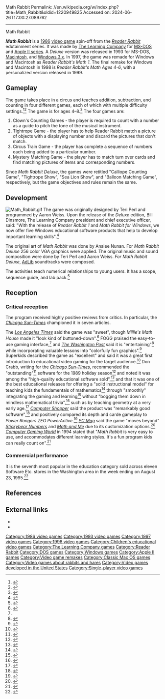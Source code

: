 Math Rabbit
Permalink: //en.wikipedia.org/w/index.php?title=Math_Rabbit&oldid=1220949825
Accessed on: 2024-06-26T17:00:27.089762



------
Math Rabbit
{{Use mdy dates|date=August 2023}}
{{short description|1986 educational video game}}
{{Infobox video game
| title = Math Rabbit
| image = Math_Rabbit_Cover.jpg
| image_size =
| caption = Apple II cover art
| developer = [[The Learning Company]]
| publisher = The Learning Company
| series = ''[[Reader Rabbit]]''
| platform = '''Original:'''<br/>[[Apple II series|Apple II]], [[MS-DOS]]<br/>
'''Deluxe:'''<br/>[[DOS]], [[Windows 3.x]], [[Classic Mac OS|Macintosh]]<br/>
'''Reader Rabbit's Math 1:'''<br/>[[Microsoft Windows|Windows]], [[Classic Mac OS|Macintosh]]<br/>
'''Reader Rabbit Math Ages 4–6:'''<br/>[[Microsoft Windows|Windows]], [[Classic Mac OS|Macintosh]]
| released = [[1986 in video gaming|1986]] (Original)<br/>[[1993 in video gaming|1993]] (Deluxe)<br/>[[1997 in video gaming|1997]] (Math 1)<br/>[[1998 in video gaming|1998]] (Math Ages 4-6)<br/>[[1999 in video gaming|1999]] (Personalized)
| genre = Edutainment
| modes = [[Single-player]]
}}

'''''Math Rabbit''''' is a [[1986 in video gaming|1986]] [[video game]] spin-off from the ''[[Reader Rabbit]]'' edutainment series. It was made by [[The Learning Company]] for [[MS-DOS]] and [[Apple II series]]. A ''Deluxe'' version was released in 1993 for MS-DOS, [[Classic Mac OS|Macintosh]], and [[Windows 3.x]]. In 1997, the game was remade for Windows and Macintosh as ''Reader Rabbit's Math 1''. The final remake for Windows and Macintosh in 1998 is ''Reader Rabbit's Math Ages 4-6'', with a personalized version released in 1999.

==Gameplay==
The game takes place in a circus and teaches addition, subtraction, and counting in four different games, each of which with multiple difficulty settings.<ref name=":0">{{Cite web |last=Fogg |first=Frank E. |date=December 1997 |title=Math Rabbit Deluxe Software Review |url=http://www.fogg.cc/reviews/software/review06.htm |url-status=dead |archive-url=https://web.archive.org/web/20160918162512/http://www.fogg.cc/reviews/software/review06.htm |archive-date=September 18, 2016 |access-date=September 18, 2016 |website=Frank's Place (www.fogg.cc)}}</ref><ref>{{Cite news |last=Rosenberg |first=Ronald |date=November 20, 1994 |title=Children's educational software still an exploding market |pages=92– |work=Boston Globe |department=Learning |url=http://pqasb.pqarchiver.com/boston/doc/290711505.html?FMT=ABS&FMTS=ABS:FT&type=current&date=Nov%2020,%201994&author=Ronald%20Rosenberg,%20Globe%20Staff&pub=Boston%20Globe%20(pre-1997%20Fulltext)&edition=&startpage=&desc=Children%27s%20educational%20software%20still%20an%20exploding%20market |url-status=dead |archive-url=https://web.archive.org/web/20160304111747/http://pqasb.pqarchiver.com/boston/doc/290711505.html?FMT=ABS&FMTS=ABS:FT&type=current&date=Nov%2020,%201994&author=Ronald%20Rosenberg,%20Globe%20Staff&pub=Boston%20Globe%20(pre-1997%20Fulltext)&edition=&startpage=&desc=Children%27s%20educational%20software%20still%20an%20exploding%20market |archive-date=March 4, 2016 |via=ProQuest Archiver}}</ref> The game is for ages 4–8.<ref>{{Cite web |last=Fitzpatrick |first=Sharyn A. |date=November 17, 1994 |title=READER RABBIT TRIO NOW AVAILABLE ON CD-ROM! |url=http://www.thefreelibrary.com/READER+RABBIT+TRIO+NOW+AVAILABLE+ON+CD-ROM!-a015869946 |url-status=dead |archive-url=https://web.archive.org/web/20160918160841/http://www.thefreelibrary.com/READER+RABBIT+TRIO+NOW+AVAILABLE+ON+CD-ROM!-a015869946 |archive-date=September 18, 2016 |access-date=September 18, 2016 |website= |publisher=The Learning Company |publication-place=Fremont, California |via=PR Newswire Association LLC via Gale, Cengage Learning via Free Online Library |id=TM-LW -- SJ001 -- 6076}}</ref> The four games are:

# Clown's Counting Games - the player is required to count with a number as a guide to pitch the tone of the musical instrument.
# Tightrope Game - the player has to help Reader Rabbit match a picture of objects with a displaying number and discard the pictures that don't match.
# Circus Train Game - the player has complete a sequence of numbers each being added to a particular number. 
# Mystery Matching Game - the player has to match turn over cards and find matching pictures of items and corresponding numbers.

Since ''Math Rabbit Deluxe'', the games were retitled "Calliope Counting Game", "Tightrope Show", "Sea Lion Show", and "Balloon Matching Game", respectively, but the game objectives and rules remain the same.

==Development==
[[File:Math_Rabbit.gif|thumb]]
The game was originally designed by Teri Perl and programmed by Aaron Weiss. Upon the release of the ''Deluxe'' edition, Bill Dinsmore, The Learning Company president and chief executive officer, said: "With the release of ''Reader Rabbit 1'' and ''Math Rabbit for Windows'', we now offer five Windows educational software products that help to develop important learning skills".<ref>{{Cite web |last=Fitzpatrick |first=Sharyn A. |date=February 16, 1994 |title=TWO AWARD-WINNING RABBITS, 'READER RABBIT 1' AND 'MATH RABBIT', NOW APPEARING IN WINDOWS! |url=http://www.thefreelibrary.com/TWO+AWARD-WINNING+RABBITS,+'READER+RABBIT+1'+AND+'MATH+RABBIT,'+NOW...-a014812804 |url-status=dead |archive-url=https://web.archive.org/web/20160918160532/http://www.thefreelibrary.com/TWO+AWARD-WINNING+RABBITS,+'READER+RABBIT+1'+AND+'MATH+RABBIT,'+NOW...-a014812804 |archive-date=September 18, 2016 |access-date=September 18, 2016 |website= |publisher=The Learning Company |publication-place=Fremont, California |via=PR Newswire Association LLC via Gale, Cengage Learning via Free Online Library |id=TM-LW -- SJ001 -- 6076}}</ref>

The original art of ''Math Rabbit'' was done by Analee Nunan. For ''Math Rabbit Deluxe'' 256 color VGA graphics were applied. The original music and sound composition were done by Teri Perl and Aaron Weiss. ''For Math Rabbit Deluxe'', [[Ad Lib, Inc.|AdLib]] soundtracks were composed.

The activities teach numerical relationships to young users. It has a scope, sequence guide, and lab pack.<ref>{{Cite book |author= |first= |chapter-url=https://books.google.com/books?id=EEzQStXtyw4C&pg=PA193 |title=The Latest and Best of TESS: The Educational Software Selector |date=1991 |publisher=Educational Products Information Exchange (EPIE) Institute |isbn=9780916087159 |edition=1991-1992 |publication-place=Hampton Bays, New York, 11946 |page=193 |chapter=3. Software Descriptions: Mathematics: Basic Skills: 5) Math Rabbit |lccn=91-72635 |via=Univ. Press of Mississippi via Google Books}}</ref>

==Reception==
===Critical reception===
{{Video game reviews
<!-- Awards -->
 | award1Pub = Parent's Choice
 | award1 = 1987 Award<ref name="MathRabbitAward">"Math Rabbit Grades K-2" Box Art</ref>
}}
The program received highly positive reviews from critics. In particular, the ''[[Chicago Sun-Times]]'' championed it in seven articles.

The ''[[Los Angeles Times]]'' said the game was "sweet", though ''Millie's Math House'' made it "look kind of buttoned-down".<ref>{{Cite news |last=Sunila |first=Joyce |date=October 15, 1993 |title=SOFTWARE REVIEW: Education Made Fun: New computer programs employ adventure and games of skill to help youngsters learn math. |language=en-US |newspaper=Los Angeles Times |department=Technology and the Internet |url=https://www.latimes.com/archives/la-xpm-1993-10-15-va-46204-story.html |url-status=live |access-date=January 2, 2024 |archive-url=https://web.archive.org/web/20160918164301/http://articles.latimes.com/1993-10-15/news/va-46204_1_math-software |archive-date=September 18, 2016 |issn=0458-3035}}</ref> FOGG praised the easy-to-use gaming interface,<ref name=":0" /> and ''[[The Washington Post]]'' said it is "entertaining"<ref>{{Cite news |last=Sussman |first=Vic |date=November 1, 1987 |title=A Guide For Parents Series: Education Review |page=R09GUI |newspaper=The Washington Post |url=https://global.factiva.com/redir/default.aspx?p=sa&NS=16&AID=9UNI005200&an=wp00000020011118djb102ooh&drn=drn:archive.newsarticle.wp00000020011118djb102ooh&cat=a&ep=asi |url-status= |archive-url= |archive-date= |issn=0190-8286 |id=Document wp00000020011118djb102ooh |postscript=. Partially available at https://web.archive.org/web/20171108210029/https://www.highbeam.com/doc/1P2-1351956.html.}}</ref> while incorporating valuable lessons into "colorfully fun graphics".<ref>{{Cite news |last=Oldenburg |first=Don |date=10 December 1991 |title=Computers; Merry Software ... (For Kids' Entertainment and Education) |page=C05MER |pages= |newspaper=The Washington Post |url=https://global.factiva.com/redir/default.aspx?p=sa&NS=16&AID=9UNI005200&an=wp00000020011110dnca01fb9&drn=drn:archive.newsarticle.wp00000020011110dnca01fb9&cat=a&ep=asi |access-date= |id=Document wp00000020011110dnca01fb9 |postscript=. Partially available at https://web.archive.org/web/20171108210138/https://www.highbeam.com/doc/1P2-1099417.html.}}</ref>{{Failed verification|date=January 2024|reason=The relevant sentence is "Like many of the software games designed for youngsters, this one created by The Learning Co. (makers of such educational computer classics as "Reader Rabbit" and "Math Rabbit") incorporates valuable tyke-friendly lessons in thinking, decision-making and reading skills into game-like challenges and colorfully fun graphics - without mindless arcade and shoot-'em-up action." This doesn't say anything about Math Rabbit other than that it's an "educational computer classic" "created by The Learning Co.".}} Superkids described the game as "excellent" and said it was a great first introduction to educational video gaming for the target audience.<ref>{{Cite web |date=1996 |title=Software Review of Math Rabbit: The Learning Company's Math Rabbit Deluxe |url=http://www.superkids.com/aweb/pages/reviews/math1/mrabbit/merge.shtml |url-status=live |archive-url=https://web.archive.org/web/20160920130325/http://www.superkids.com/aweb/pages/reviews/math1/mrabbit/merge.shtml |archive-date=September 20, 2016 |access-date=September 18, 2016 |website=SuperKids |publisher=Knowledge Share LLC}}</ref> Don Crabb, writing for the ''[[Chicago Sun-Times]]'', recommended the "outstanding"<ref>{{Cite news |last=Crabb |first=Don |date=September 1, 1991 |title=Reader flummoxed by glitch in software |url=https://www.highbeam.com/doc/1P2-4070806.html |url-status=dead |newspaper=Chicago Sun-Times |archive-url=https://web.archive.org/web/20100108035034/http://www.highbeam.com/doc/1P2-4070806.html |archive-date=January 8, 2010 |via=HighBeam Research}}</ref> software for the 1989 holiday season<ref>{{Cite news |date=December 3, 1989 |title=Crabb's bottom line |url=https://www.highbeam.com/doc/1P2-3973366.html |url-status=dead |newspaper=Chicago Sun-Times |archive-url=https://web.archive.org/web/20171109022733/https://www.highbeam.com/doc/1P2-3973366.html |archive-date=November 9, 2017 |via=HighBeam Research}}</ref> and noted it was among the "high-quality educational software sold",<ref>{{Cite news |last=Crabb |first=Don |date=December 13, 1992 |title=Holiday Computer Gift Suggestions |url=https://www.highbeam.com/doc/1P2-4145312.html |url-status=dead |newspaper=Chicago Sun-Times |archive-url=https://web.archive.org/web/20171108210201/https://www.highbeam.com/doc/1P2-4145312.html |archive-date=November 8, 2017 |via=HighBeam Research}}</ref> and that it was one of the best educational releases for offering a "solid instructional model" for teaching kids the fundamentals of mathematics<ref>{{Cite news |last=Crabb |first=Don |date=October 13, 1991 |title=Offspring does parent proud // Aiming for slightly older kids, Reader Rabbit 2 hits mark |url=https://www.highbeam.com/doc/1P2-4077460.html |url-status=dead |newspaper=Chicago Sun-Times |archive-url=https://web.archive.org/web/20070605043008/http://www.highbeam.com/doc/1P2-4077460.html |archive-date=June 5, 2007 |via=HighBeam Research}}</ref> through "smoothly" integrating the gaming and learning<ref>{{Cite news |last=Crabb |first=Don |date=June 23, 1991 |title=Math Blaster Plus! makes math fun for kids |url=https://www.highbeam.com/doc/1P2-4060253.html |url-status=dead |newspaper=Chicago Sun-Times |archive-url=https://web.archive.org/web/20171108210056/https://www.highbeam.com/doc/1P2-4060253.html |archive-date=November 8, 2017 |via=HighBeam Research}}</ref> without "bogging them down in mindless mathematical trivia",<ref>{{Cite news |last=Crabb |first=Don |date=December 3, 1989 |title=Gifts for the computer-lover |url=https://www.highbeam.com/doc/1P2-3973365.html |url-status=dead |newspaper=Chicago Sun-Times |archive-url=https://web.archive.org/web/20171108205954/https://www.highbeam.com/doc/1P2-3973365.html |archive-date=November 8, 2017 |via=HighBeam Research}}</ref> such as by teaching geometry at a very early age.<ref>{{Cite news |last=Crabb |first=Don |date=November 12, 1989 |title=This educational software's a joy to use |url=https://www.highbeam.com/doc/1P2-3970034.html |url-status=dead |newspaper=Chicago Sun-Times |archive-url=https://web.archive.org/web/20171108205642/https://www.highbeam.com/doc/1P2-3970034.html |archive-date=November 8, 2017 |via=HighBeam Research}}</ref> ''[[Computer Shopper (US magazine)|Computer Shopper]]'' said the product was "remarkably good software",<ref>{{Cite magazine |last=Terra |first=John |date=September 1, 1996 |title=Reader Rabbit's Reading Development Library 3. (Learning Co) (Software Review)(Brief Article)(Evaluation) |url=https://www.highbeam.com/doc/1G1-18593199.html |url-status=dead |magazine=[[Computer Shopper (US magazine)|Computer Shopper]] |archive-url=https://web.archive.org/web/20170814063620/https://www.highbeam.com/doc/1G1-18593199.html |archive-date=August 14, 2017 |via=HighBeam Research}}</ref> and positively compared its depth and carde gameplay to ''Power Rangers ZEO PowerActive''.<ref>{{Cite magazine |last=Kawamoto |first=Wayne |date=November 1, 1996 |title=Power Rangers ZEO PowerActive Math. (Saban Entertainment's educational software) (Software Review)(Brief Article)(Evaluation) |url=https://www.highbeam.com/doc/1G1-18794668.html |url-status=dead |magazine=Computer Shopper |archive-url=https://web.archive.org/web/20171108210233/https://www.highbeam.com/doc/1G1-18794668.html |archive-date=November 8, 2017 |via=HighBeam Research}}</ref> ''[[PC Mag]]'' said the game "moves beyond" ''[[Stickybear Numbers]]'' and ''[[Math and Me]]'' due to its customization options.<ref>{{Cite magazine |last=Trivette |first=Donald B. |date=February 14, 1989 |title=Fun with Math: Introducing Your Child to the World of Numbers |url=https://books.google.com/books?id=kggOZ4-YEKUC&pg=PA442 |department=After Hours: Education |magazine=[[PC Mag]] |language=en |publisher=[[Ziff Davis]] |page=442 |via=Google Books}}</ref> ''[[Computer Gaming World]]'' in 1994 stated that "''Math Rabbit'' is very easy to use, and accommodates different learning styles. It's a fun program kids can really count on".<ref name="cgw199401">{{Cite magazine |last1=Haverstock |first1=Mark |date=January 1994 |title=Reviews: Math Rabbit |url=https://www.cgwmuseum.org/galleries/issues/cgw_114.pdf#page=137 |url-status=live |department=Kids & Computers |magazine=Computer Gaming World |issue=114: "Covering Interactive & Multimedia Entertainment" |pages=138–139 |archive-url=https://web.archive.org/web/20230929205602/https://www.cgwmuseum.org/galleries/issues/cgw_114.pdf |archive-date=September 29, 2023 |via=Computer Gaming World Museum}}</ref>

===Commercial performance===
It is the seventh most popular in the education category sold across eleven Software Etc. stores in the Washington area in the week ending on August 23, 1995.<ref>{{Cite news |date=August 28, 1995 |title=BESTSELLERS |url=https://www.highbeam.com/doc/1P2-853518.html |url-status=dead |newspaper=The Washington Post |archive-url=https://web.archive.org/web/20180504225349/https://www.highbeam.com/doc/1P2-853518.html |archive-date=May 4, 2018 |via=HighBeam Research}}</ref>

==References==
{{reflist}}

==External links==
* {{moby game|id=/math-rabbit}}
* {{moby game|id=/math-rabbit-deluxe|name=''Math Rabbit Deluxe''}}

{{Reader Rabbit}}

[[Category:1986 video games]]
[[Category:1993 video games]]
[[Category:1997 video games]]
[[Category:1998 video games]]
[[Category:Children's educational video games]]
[[Category:The Learning Company games]]
[[Category:Reader Rabbit]]
[[Category:DOS games]]
[[Category:Windows games]]
[[Category:Apple II games]]
[[Category:Video game remakes]]
[[Category:Classic Mac OS games]]
[[Category:Video games about rabbits and hares]]
[[Category:Video games developed in the United States]]
[[Category:Single-player video games]]